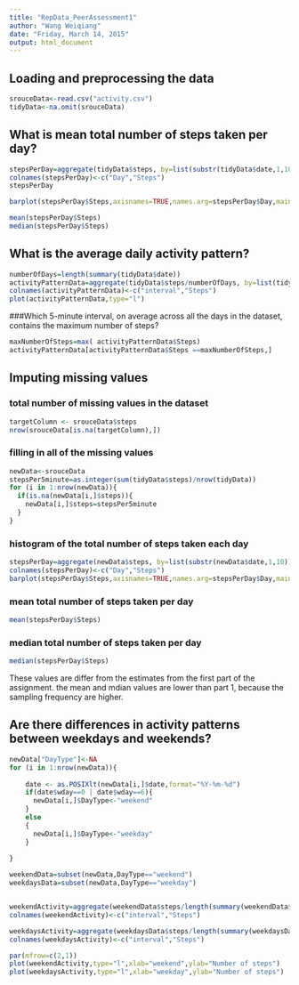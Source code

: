 ```yaml
---
title: "RepData_PeerAssessment1"
author: "Wang Weiqiang"
date: "Friday, March 14, 2015"
output: html_document
---
```



## Loading and preprocessing the data

```r
srouceData<-read.csv("activity.csv")
tidyData<-na.omit(srouceData)
```


## What is mean total number of steps taken per day?
```r
stepsPerDay=aggregate(tidyData$steps, by=list(substr(tidyData$date,1,10)), FUN=sum)
colnames(stepsPerDay)<-c("Day","Steps")
stepsPerDay
```

```r
barplot(stepsPerDay$Steps,axisnames=TRUE,names.arg=stepsPerDay$Day,main="Total number of steps taken per day",xlab="Date",ylab="Numbers of Steps")
```

```r
mean(stepsPerDay$Steps)
median(stepsPerDay$Steps)
```

## What is the average daily activity pattern?
```r
numberOfDays=length(summary(tidyData$date))
activityPatternData=aggregate(tidyData$steps/numberOfDays, by=list(tidyData$interval), FUN=mean)
colnames(activityPatternData)<-c("interval","Steps")
plot(activityPatternData,type="l")
```

###Which 5-minute interval, on average across all the days in the dataset, contains the maximum number of steps?
```r
maxNumberOfSteps=max( activityPatternData$Steps)
activityPatternData[activityPatternData$Steps ==maxNumberOfSteps,]
```
## Imputing missing values
### total number of missing values in the dataset
```r
targetColumn <- srouceData$steps
nrow(srouceData[is.na(targetColumn),])
```
### filling in all of the missing values
```r
newData<-srouceData
stepsPer5minute=as.integer(sum(tidyData$steps)/nrow(tidyData))
for (i in 1:nrow(newData)){
  if(is.na(newData[i,]$steps)){
    newData[i,]$steps=stepsPer5minute
  }
}
```

### histogram of the total number of steps taken each day

```r
stepsPerDay=aggregate(newData$steps, by=list(substr(newData$date,1,10)), FUN=sum)
colnames(stepsPerDay)<-c("Day","Steps")
barplot(stepsPerDay$Steps,axisnames=TRUE,names.arg=stepsPerDay$Day,main="Total number of steps taken per day",xlab="Date",ylab="Numbers of Steps")
```

### mean total number of steps taken per day

```r
mean(stepsPerDay$Steps)
```

### median total number of steps taken per day

```r
median(stepsPerDay$Steps)
```
These values are differ from the estimates from the first part of the assignment.
the mean and mdian values are lower than part 1, because the sampling frequency are higher.

## Are there differences in activity patterns between weekdays and weekends?
```r
newData["DayType"]<-NA
for (i in 1:nrow(newData)){
  
    date <- as.POSIXlt(newData[i,]$date,format="%Y-%m-%d")
    if(date$wday==0 | date$wday==6){
      newData[i,]$DayType<-"weekend"
    }
    else
    {
      newData[i,]$DayType<-"weekday"
    }
  
}

weekendData=subset(newData,DayType=="weekend")
weekdaysData=subset(newData,DayType=="weekday")


weekendActivity=aggregate(weekendData$steps/length(summary(weekendData$date)), by=list(weekendData$interval), FUN=mean)
colnames(weekendActivity)<-c("interval","Steps")

weekdaysActivity=aggregate(weekdaysData$steps/length(summary(weekdaysData$date)), by=list(weekdaysData$interval), FUN=mean)
colnames(weekdaysActivity)<-c("interval","Steps")

par(mfrow=c(2,1))
plot(weekendActivity,type="l",xlab="weekend",ylab="Number of steps")
plot(weekdaysActivity,type="l",xlab="weekday",ylab="Number of steps")


```
